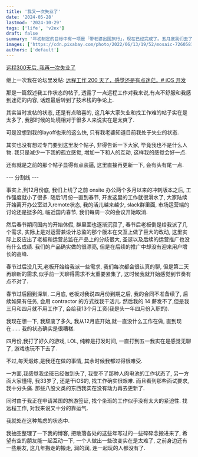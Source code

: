 ```yaml
---
title: '我又一次失业了'
date: '2024-05-28'
lastmod: '2024-10-29'
tags: ['life', 'v2ex']
draft: false
summary: '年初制定的目标中有一项是「带老婆出国旅行」，现在已经完成了。五月底我们去了一趟日本。我在这里记录一下我们的游记，也分享一些攻略 …'
images: ['https://cdn.pixabay.com/photo/2022/06/13/19/52/mosaic-7260581_1280.jpg']
authors: ['default']
---
```


[远程300天后, 我再一次失业了](https://v2ex.com/t/1044753#reply1)

继上一次我在论坛里发帖: [远程工作 200 天了，感觉还是有点迷茫。# iOS 开发](https://v2ex.com/t/980628#reply138)

那是一篇叙述我工作状态的帖子, 透露了一点远程工作对我来说,有点不舒服和我感到迷茫的内容, 话题最后转到了技术栈的争论上.

其实当时发帖的状态, 还是有点暗喜的, 这几年大家失业和找工作难的帖子实在是太多了, 我那时候的处境相对于很多人来说实在是太爽了.

可是没想到我的layoff也来的这么快, 只有我老婆知道目前我处于失业的状态.

其实也没有想过专门要到这里发个帖子, 非得告诉一下大家, 毕竟我也不是什么人物. 我只是减少一下我的孤立感觉, 增加一下和人的互动, 这样我的感觉会好一点.

还有就是之前的那个帖子显得有点装逼, 这里直接再更新一下, 会有头有尾一点.

--- 分割线 ---

事实上,到12月份底, 我们上线了之前 onsite 办公两个多月以来的冲刺版本之后, 工作强度就小了很多. 随后1月份一直到春节, 开发这里的工作就很滑水了, 大家陆续开始离开办公室进入remote状态, 我的活儿越来越少, slack群里面, 市场运营端的讨论还是挺多的, 临近国内春节, 我们每周一次的会议开始取消.

然后春节期间国内的开始休假, 群里面也逐渐沉寂了, 春节后老板倒是给我派了几个需求, 实际上是对运营兼设计总监的那个版本在交互上做了巨大的改动, 这里实际上反应出了老板和运营总监在产品上的分歧很大, 圣诞以及后续的运营推广也没有什么成绩. 我们的产品确实做的很漂亮, 但是在后续的推广中却没有迎来用户增长的高峰.

春节过后没几天,老板开始给我派一些需求, 我们每次都会很认真的聊, 但是第二天再聊新的需求,似乎前一天聊得需求不太重要紧集了, 这时候我就开始感觉到节奏有点不对了.

春节过后回到深圳, 二月底, 老板对我说四月份到期之后, 我的合同不准备续了, 后续如果有任务, 会用 contractor 的方式找我干活儿. 然后我的 14 薪发不了,但是我三月和四月就不用工作了, 会给我13个月工资(我是头一年四月份入职的).

我现在想一下, 我颓废了多久, 我从12月底开始,就一直没什么工作在做, 直到现在...... 我的状态确实是很糟糕.

四月份,我打了好久的游戏, LOL, 纯粹是打发时间, 一直打到五一我实在是感觉无聊了, 游戏也玩不下去了.

不过,每天煅炼,是我还在做的事情, 其余时候我都过得很难受.

一方面,我感觉我坐班已经做到头了, 我受不了那种人肉电池的工作状态了, 另一方面大家懂得, 我33岁了, 还是干iOS的, 找工作确实很艰难. 而且看到那些面试要求,我十分头痛. 那些八股文类的东西我实在没有动力再去更新了.

同时由于我正在申请某国的旅游签证, 找个坐班的工作似乎没有太大的紧迫性. 找远程工作, 对我来说又十分的靠运气.

我就处在这种焦虑的状态中.

我抽空整理了一下我的博客, 把散落各处的这些年写过的一些碎碎念搬进来了, 希望有空的朋友能一起互动一下, 一个人做出一些改变实在是太难了, 之前身边还有一些朋友, 这几年搬走的搬走, 润的润, 连一起玩的人都没有了.
